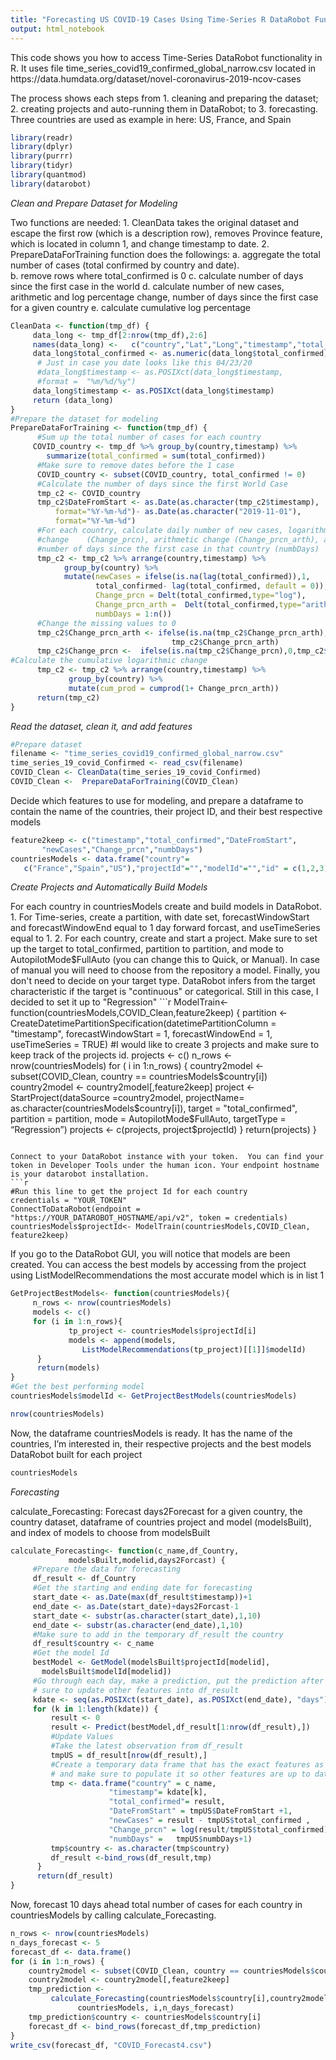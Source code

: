 ```yaml
---
title: "Forecasting US COVID-19 Cases Using Time-Series R DataRobot Functionality"
output: html_notebook
---
```


This code shows you how to access Time-Series DataRobot functionality in R.  It uses file time_series_covid19_confirmed_global_narrow.csv located in https://data.humdata.org/dataset/novel-coronavirus-2019-ncov-cases

The process shows each steps from 1. cleaning and preparing the dataset; 2. creating projects and auto-running them in DataRobot; to 3. forecasting.  Three countries are used as example in here: US, France, and Spain 


```r
library(readr)
library(dplyr)
library(purrr)
library(tidyr)
library(quantmod)
library(datarobot)
```
*Clean and Prepare Dataset for Modeling*

Two functions are needed:
    1. CleanData takes the original dataset and escape the first row (which is a description row), removes Province feature, which is located in column 1, and change timestamp to date.
    2. PrepareDataForTraining function does the followings:
         a. aggregate the total number of cases (total confirmed by country and date).  
         b. remove rows where total_confirmed is 0
         c. calculate number of days since the first case in the world
         d. calculate number of new cases, arithmetic and log percentage change, number of days since the first case for a given country
         e. calculate cumulative log percentage 
         
```r

CleanData <- function(tmp_df) {
     data_long <- tmp_df[2:nrow(tmp_df),2:6]
     names(data_long) <-   c("country","Lat","Long","timestamp","total_confirmed")
     data_long$total_confirmed <- as.numeric(data_long$total_confirmed)
      # Just in case you date looks like this 04/23/20 
      #data_long$timestamp <- as.POSIXct(data_long$timestamp,
      #format =  "%m/%d/%y")
     data_long$timestamp <- as.POSIXct(data_long$timestamp)
     return (data_long)
}
#Prepare the dataset for modeling
PrepareDataForTraining <- function(tmp_df) {
      #Sum up the total number of cases for each country
     COVID_country <- tmp_df %>% group_by(country,timestamp) %>% 
        summarize(total_confirmed = sum(total_confirmed))
      #Make sure to remove dates before the 1 case
      COVID_country <- subset(COVID_country, total_confirmed != 0)
      #Calculate the number of days since the first World Case
      tmp_c2 <- COVID_country
      tmp_c2$DateFromStart <- as.Date(as.character(tmp_c2$timestamp), 
          format="%Y-%m-%d")- as.Date(as.character("2019-11-01"), 
          format="%Y-%m-%d")
      #For each country, calculate daily number of new cases, logarithmic
      #change    (Change_prcn), arithmetic change (Change_prcn_arth), and
      #number of days since the first case in that country (numbDays)
      tmp_c2 <- tmp_c2 %>% arrange(country,timestamp) %>%
            group_by(country) %>% 
            mutate(newCases = ifelse(is.na(lag(total_confirmed)),1, 
                   total_confirmed- lag(total_confirmed, default = 0)),
                   Change_prcn = Delt(total_confirmed,type="log"),
                   Change_prcn_arth =  Delt(total_confirmed,type="arithmetic"),
                   numbDays = 1:n())
      #Change the missing values to 0
      tmp_c2$Change_prcn_arth <- ifelse(is.na(tmp_c2$Change_prcn_arth),0,
                                    tmp_c2$Change_prcn_arth)
      tmp_c2$Change_prcn <-  ifelse(is.na(tmp_c2$Change_prcn),0,tmp_c2$Change_prcn)
#Calculate the cumulative logarithmic change
      tmp_c2 <- tmp_c2 %>% arrange(country,timestamp) %>% 
             group_by(country) %>% 
             mutate(cum_prod = cumprod(1+ Change_prcn_arth))
      return(tmp_c2)
}

```
*Read the dataset, clean it, and add features*
```r
#Prepare dataset
filename <- "time_series_covid19_confirmed_global_narrow.csv"
time_series_19_covid_Confirmed <- read_csv(filename)
COVID_Clean <- CleanData(time_series_19_covid_Confirmed)
COVID_Clean <-  PrepareDataForTraining(COVID_Clean)

```


Decide which features to use for modeling, and prepare a dataframe to contain the name of the countries, their project ID, and their best respective models
```r
feature2keep <- c("timestamp","total_confirmed","DateFromStart",
       "newCases","Change_prcn","numbDays") 
countriesModels <- data.frame("country"= 
   c("France","Spain","US"),"projectId"="","modelId"="","id" = c(1,2,3))

```
*Create Projects and Automatically Build Models*

For each country in countriesModels create and build models in DataRobot.  
1.  For Time-series, create a partition, with date set, forecastWindowStart and forecastWindowEnd equal to 1 day forward forcast, and useTimeSeries equal to 1.
2.  For each country, create and start a project.  Make sure to set up the target to total_confirmed, partition to partition, and mode to AutopilotMode$FullAuto (you can change this to Quick, or Manual).  In case of manual you will need to choose from the repository a model.  Finally, you don't need to decide on your target type.  DataRobot infers from the target characteristic if the target is "continuous" or categorical.  Still in this case, I decided to set it up to "Regression"
```r
ModelTrain<- function(countriesModels,COVID_Clean,feature2keep) {
     partition <- 
    CreateDatetimePartitionSpecification(datetimePartitionColumn =
 	  "timestamp",
    forecastWindowStart = 1,
    forecastWindowEnd = 1,
    useTimeSeries = TRUE)
              #I would like to create 3 projects and make sure to keep track of the projects id.
    projects <- c()
    n_rows <- nrow(countriesModels)
    for ( i in 1:n_rows) {
        country2model <- subset(COVID_Clean, country == 
        countriesModels$country[i])
        country2model <- country2model[,feature2keep]
        project <- StartProject(dataSource =country2model, 
        projectName= as.character(countriesModels$country[i]),
                        target = "total_confirmed", 
                        partition = partition,
                        mode = AutopilotMode$FullAuto,
                        targetType = "Regression")
         projects <- c(projects, project$projectId)
      }
      return(projects)
}

```

Connect to your DataRobot instance with your token.  You can find your token in Developer Tools under the human icon. Your endpoint hostname is your datarobot installation. 
```r
#Run this line to get the project Id for each country
credentials = "YOUR_TOKEN"
ConnectToDataRobot(endpoint = "https://YOUR_DATAROBOT_HOSTNAME/api/v2", token = credentials)
countriesModels$projectId<- ModelTrain(countriesModels,COVID_Clean,
feature2keep)

```

If you go to the DataRobot GUI, you will notice that models are been created.  You can access the best models by accessing from the project using ListModelRecommendations the most accurate model which is in list 1
```r
GetProjectBestModels<- function(countriesModels){
     n_rows <- nrow(countriesModels)
     models <- c()
     for (i in 1:n_rows){
		     tp_project <- countriesModels$projectId[i]
		     models <- append(models, 
              	ListModelRecommendations(tp_project)[[1]]$modelId)
      }
      return(models)
}
#Get the best performing model
countriesModels$modelId <- GetProjectBestModels(countriesModels)

```
```r
nrow(countriesModels)
```

Now, the dataframe countriesModels is ready.  It has the name of the countries, I'm interested in, their respective projects and the best models DataRobot built for each project

```r
countriesModels
```


*Forecasting*

calculate_Forecasting:  Forecast days2Forecast for a given country, the country dataset, dataframe of countries project and model (modelsBuilt), and index of models to choose from modelsBuilt
```r
calculate_Forecasting<- function(c_name,df_Country, 
             modelsBuilt,modelid,days2Forcast) {
     #Prepare the data for forecasting
     df_result <- df_Country
     #Get the starting and ending date for forecasting
     start_date <- as.Date(max(df_result$timestamp))+1
     end_date <- as.Date(start_date)+days2Forcast-1
     start_date <- substr(as.character(start_date),1,10)
     end_date <- substr(as.character(end_date),1,10)
     #Make sure to add in the temporary df_result the country
     df_result$country <- c_name
     #Get the model Id
     bestModel <- GetModel(modelsBuilt$projectId[modelid], 
       modelsBuilt$modelId[modelid])
     #Go through each day, make a prediction, put the prediction after making
     # sure to update other features into df_result
     kdate <- seq(as.POSIXct(start_date), as.POSIXct(end_date), "days")
     for (k in 1:length(kdate)) {
         result <- 0
         result <- Predict(bestModel,df_result[1:nrow(df_result),])
         #Update Values
         #Take the latest observation from df_result
         tmpUS = df_result[nrow(df_result),]
         #Create a temporary data frame that has the exact features as df_result
         # and make sure to populate it so other features are up to date 
         tmp <- data.frame("country" = c_name,
                      "timestamp"= kdate[k],
                      "total_confirmed"= result,
                      "DateFromStart" = tmpUS$DateFromStart +1,  
                      "newCases" = result - tmpUS$total_confirmed , 
                      "Change_prcn" = log(result/tmpUS$total_confirmed),
                      "numbDays" =   tmpUS$numbDays+1)
         tmp$country <- as.character(tmp$country)
         df_result <-bind_rows(df_result,tmp)
      }
      return(df_result)
}

```


Now, forecast 10 days ahead total number of cases for each country in countriesModels by calling calculate_Forecasting.  
```r
n_rows <- nrow(countriesModels)
n_days_forecast <- 5
forecast_df <- data.frame()
for (i in 1:n_rows) {
    country2model <- subset(COVID_Clean, country == countriesModels$country[i])
    country2model <- country2model[,feature2keep]
    tmp_prediction <-  
         calculate_Forecasting(countriesModels$country[i],country2model, 
               countriesModels, i,n_days_forecast)
    tmp_prediction$country <- countriesModels$country[i]
    forecast_df <- bind_rows(forecast_df,tmp_prediction)
}
write_csv(forecast_df, "COVID_Forecast4.csv")
```

